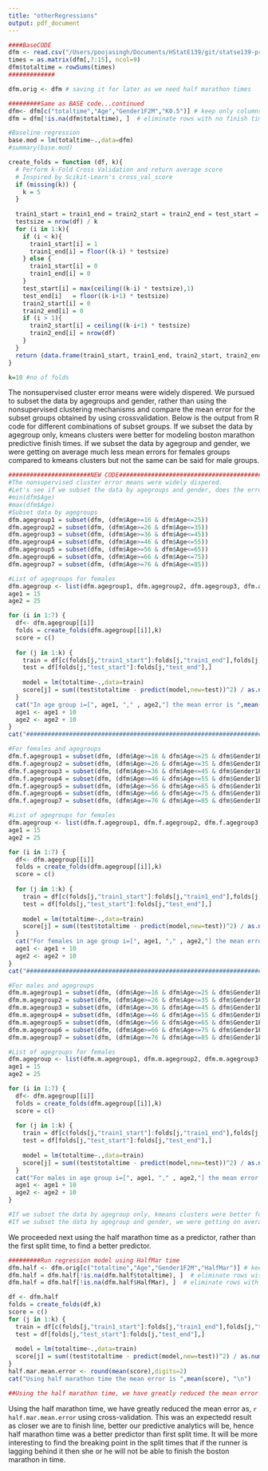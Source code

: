```yaml
---
title: "otherRegressions"
output: pdf_document
---
```


```r
####BaseCODE
dfm <- read.csv("/Users/poojasingh/Documents/HStatE139/git/statse139-project2/statse139-project/Previous Boston Marathon study/BAA data.txt",header=T,sep=" ")
times = as.matrix(dfm[,7:15], ncol=9)
dfm$totaltime = rowSums(times)
#############
```

```r
dfm.orig <- dfm # saving it for later as we need half marathon times
```

```r
#########Same as BASE code...continued
dfm<- dfm[c("totaltime","Age","Gender1F2M","K0.5")] # keep only columns we need
dfm = dfm[!is.na(dfm$totaltime), ]  # eliminate rows with no finish times

#Baseline regression
base.mod = lm(totaltime~.,data=dfm)
#summary(base.mod)

create_folds = function (df, k){
  # Perform k-Fold Cross Validation and return average score
  # Inspired by Scikit-Learn's cross_val_score
  if (missing(k)) {
    k = 5
  }
  
  train1_start = train1_end = train2_start = train2_end = test_start = test_end = c()
  testsize = nrow(df) / k 
  for (i in 1:k){
    if (i < k){
      train1_start[i] = 1
      train1_end[i] = floor((k-i) * testsize)
    } else {
      train1_start[i] = 0
      train1_end[i] = 0
    }
    test_start[i] = max(ceiling((k-i) * testsize),1)
    test_end[i]   = floor((k-i+1) * testsize)
    train2_start[i] = 0
    train2_end[i] = 0
    if (i > 1){
      train2_start[i] = ceiling((k-i+1) * testsize)
      train2_end[i] = nrow(df)
    }
  }
  return (data.frame(train1_start, train1_end, train2_start, train2_end, test_start, test_end))
}

k=10 #no of folds
```
The nonsupervised cluster error means were widely dispered. We pursued to subset the data by agegroups and gender, rather than using the nonsupervised clustering mechanisms and compare the mean error for the subset groups obtained by using crossvalidation. Below is the output from R code for different combinations of subset groups. If we subset the data by agegroup only, kmeans clusters were better for modeling boston marathon predictive finish times. 
\newline
If we subset the data by agegroup and gender, we were getting on average much less mean errors for females groups compared to kmeans clusters but not the same can be said for male groups.
```r
#######################NEW CODE################################################################
#The nonsupervised cluster error means were widely dispered. 
#Let's see if we subset the data by agegroups and gender, does the error means get better
#min(dfm$Age)
#max(dfm$Age)
#Subset data by agegroups
dfm.agegroup1 = subset(dfm, (dfm$Age>=16 & dfm$Age<=25))
dfm.agegroup2 = subset(dfm, (dfm$Age>=26 & dfm$Age<=35))
dfm.agegroup3 = subset(dfm, (dfm$Age>=36 & dfm$Age<=45))
dfm.agegroup4 = subset(dfm, (dfm$Age>=46 & dfm$Age<=55))
dfm.agegroup5 = subset(dfm, (dfm$Age>=56 & dfm$Age<=65))
dfm.agegroup6 = subset(dfm, (dfm$Age>=66 & dfm$Age<=75))
dfm.agegroup7 = subset(dfm, (dfm$Age>=76 & dfm$Age<=85))

#List of agegroups for females
dfm.agegroup <- list(dfm.agegroup1, dfm.agegroup2, dfm.agegroup3, dfm.agegroup4, dfm.agegroup5, dfm.agegroup6, dfm.agegroup7)
age1 = 15
age2 = 25

for (i in 1:7) {  
  df<- dfm.agegroup[[i]]
  folds = create_folds(dfm.agegroup[[i]],k)
  score = c()
  
  for (j in 1:k) {
    train = df[c(folds[j,"train1_start"]:folds[j,"train1_end"],folds[j,"train2_start"]:folds[j,"train2_end"]),]
    test = df[folds[j,"test_start"]:folds[j,"test_end"],]
    
    model = lm(totaltime~.,data=train)
    score[j] = sum((test$totaltime - predict(model,new=test))^2) / as.numeric(nrow(test))
  }
  cat("In age group i=[", age1, "," , age2,"] the mean error is ",mean(score), " and number of rows =", as.numeric(nrow(df)), "\n")
  age1 <- age1 + 10
  age2 <- age2 + 10
}
cat("###########################################################################################################")

#For females and agegroups
dfm.f.agegroup1 = subset(dfm, (dfm$Age>=16 & dfm$Age<=25 & dfm$Gender1F2M==1))
dfm.f.agegroup2 = subset(dfm, (dfm$Age>=26 & dfm$Age<=35 & dfm$Gender1F2M==1))
dfm.f.agegroup3 = subset(dfm, (dfm$Age>=36 & dfm$Age<=45 & dfm$Gender1F2M==1))
dfm.f.agegroup4 = subset(dfm, (dfm$Age>=46 & dfm$Age<=55 & dfm$Gender1F2M==1))
dfm.f.agegroup5 = subset(dfm, (dfm$Age>=56 & dfm$Age<=65 & dfm$Gender1F2M==1))
dfm.f.agegroup6 = subset(dfm, (dfm$Age>=66 & dfm$Age<=75 & dfm$Gender1F2M==1))
dfm.f.agegroup7 = subset(dfm, (dfm$Age>=76 & dfm$Age<=85 & dfm$Gender1F2M==1))

#List of agegroups for females
dfm.agegroup <- list(dfm.f.agegroup1, dfm.f.agegroup2, dfm.f.agegroup3, dfm.f.agegroup4, dfm.f.agegroup5, dfm.f.agegroup6, dfm.f.agegroup7)
age1 = 15
age2 = 25

for (i in 1:7) {  
  df<- dfm.agegroup[[i]]
  folds = create_folds(dfm.agegroup[[i]],k)
  score = c()
  
  for (j in 1:k) {
    train = df[c(folds[j,"train1_start"]:folds[j,"train1_end"],folds[j,"train2_start"]:folds[j,"train2_end"]),]
    test = df[folds[j,"test_start"]:folds[j,"test_end"],]
    
    model = lm(totaltime~.,data=train)
    score[j] = sum((test$totaltime - predict(model,new=test))^2) / as.numeric(nrow(test))
  }
  cat("For females in age group i=[", age1, "," , age2,"] the mean error is ",mean(score), " and number of rows =", as.numeric(nrow(df)), "\n")
  age1 <- age1 + 10
  age2 <- age2 + 10
}
cat("###########################################################################################################")

#For males and agegroups
dfm.m.agegroup1 = subset(dfm, (dfm$Age>=16 & dfm$Age<=25 & dfm$Gender1F2M==2))
dfm.m.agegroup2 = subset(dfm, (dfm$Age>=26 & dfm$Age<=35 & dfm$Gender1F2M==2))
dfm.m.agegroup3 = subset(dfm, (dfm$Age>=36 & dfm$Age<=45 & dfm$Gender1F2M==2))
dfm.m.agegroup4 = subset(dfm, (dfm$Age>=46 & dfm$Age<=55 & dfm$Gender1F2M==2))
dfm.m.agegroup5 = subset(dfm, (dfm$Age>=56 & dfm$Age<=65 & dfm$Gender1F2M==2))
dfm.m.agegroup6 = subset(dfm, (dfm$Age>=66 & dfm$Age<=75 & dfm$Gender1F2M==2))
dfm.m.agegroup7 = subset(dfm, (dfm$Age>=76 & dfm$Age<=85 & dfm$Gender1F2M==2))

#List of agegroups for females
dfm.agegroup <- list(dfm.m.agegroup1, dfm.m.agegroup2, dfm.m.agegroup3, dfm.m.agegroup4, dfm.m.agegroup5, dfm.m.agegroup6, dfm.m.agegroup7)
age1 = 15
age2 = 25

for (i in 1:7) {  
  df<- dfm.agegroup[[i]]
  folds = create_folds(dfm.agegroup[[i]],k)
  score = c()
  
  for (j in 1:k) {
    train = df[c(folds[j,"train1_start"]:folds[j,"train1_end"],folds[j,"train2_start"]:folds[j,"train2_end"]),]
    test = df[folds[j,"test_start"]:folds[j,"test_end"],]
    
    model = lm(totaltime~.,data=train)
    score[j] = sum((test$totaltime - predict(model,new=test))^2) / as.numeric(nrow(test))
  }
  cat("For males in age group i=[", age1, "," , age2,"] the mean error is ",mean(score), " and number of rows =", as.numeric(nrow(df)), "\n")
  age1 <- age1 + 10
  age2 <- age2 + 10
}

#If we subset the data by agegroup only, kmeans clusters were better for modeling boston marathon predictive finish times
#If we subset the data by agegroup and gender, we were getting on average much less mean errors for females groups compared to kmeans clusters but not the same can be said for male groups.
```
We proceeded next using the half marathon time as a predictor, rather than the first split time, to find a better predictor. 
```r
#########Run regression model using HalfMar time
dfm.half <- dfm.orig[c("totaltime","Age","Gender1F2M","HalfMar")] # keep only columns we need
dfm.half = dfm.half[!is.na(dfm.half$totaltime), ]  # eliminate rows with no finish times
dfm.half = dfm.half[!is.na(dfm.half$HalfMar), ]  # eliminate rows with no half marathontimes

df <- dfm.half
folds = create_folds(df,k)
score = c()
for (j in 1:k) {
  train = df[c(folds[j,"train1_start"]:folds[j,"train1_end"],folds[j,"train2_start"]:folds[j,"train2_end"]),]
  test = df[folds[j,"test_start"]:folds[j,"test_end"],]
  
  model = lm(totaltime~.,data=train)
  score[j] = sum((test$totaltime - predict(model,new=test))^2) / as.numeric(nrow(test))
}
half.mar.mean.error <- round(mean(score),digits=2)
cat("Using half marathon time the mean error is ",mean(score), "\n")

##Using the half marathon time, we have greatly reduced the mean error using cross-validation. This simply bolsters the fact that closer we are to finish line, better our predictive analytics will be. 
```
Using the half marathon time, we have greatly reduced the mean error as, `r half.mar.mean.error` using cross-validation. This was an expectedd result as closer we are to finish line, better our predictive analytics will be, hence half marathon time was a better predictor than first split time. It will be more interesting to find the breaking point in the split times that if the runner is lagging behind it then she or he will not be able to finish the boston marathon in time. 

